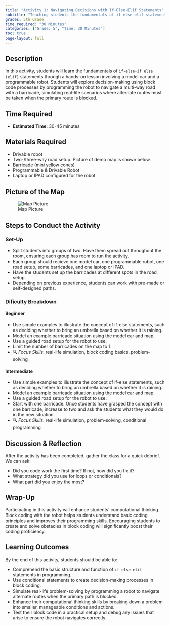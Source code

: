 ```yaml
---
title: "Activity 1: Navigating Decisions with If-Else-Elif Statements"
subtitle: "Teaching students the fundamentals of if-else-elif statements through hands-on activities."
grades: 5th Grade
time_required: "30 Minutes"
categories: ["Grade: 5", "Time: 30 Minutes"]
toc: true
page-layout: full
---
```


## Description

In this activity, students will learn the fundamentals of `if-else-if else (elif)` statements through a hands-on lesson involving a model car and a programmable robot. Students will explore decision-making using block code processes by programming the robot to navigate a multi-way road with a barricade, simulating real-life scenarios where alternate routes must be taken when the primary route is blocked.

## Time Required

- **Estimated Time**: 30-45 minutes

## Materials Required

- Drivable robot
- Two-/three-way road setup. Picture of demo map is shown below.
- Barricade (mini yellow cones)
- Programmable & Drivable Robot
- Laptop or IPAD configured for the robot

## Picture of the Map

![Map Picture](/images/ExampleMap.png)

## Steps to Conduct the Activity

### Set-Up
- Split students into groups of two. Have them spread out throughout the room, ensuring each group has room to run the activity.  
- Each group should recieve one model car, one programmable robot, one road setup, some barricades, and one laptop or IPAD.
- Have the students set up the barricades at different spots in the road setup.
- Depending on previous experience, students can work with pre-made or self-designed paths.

### Dificulty Breakdown

#### Beginner
- Use simple examples to illustrate the concept of if-else statements, such as deciding whether to bring an umbrella based on whether it is raining.
- Model an example barricade situation using the model car and map.
- Use a guided road setup for the robot to use.
- Limit the number of barricades on the map to 1. 
- 🔍 *Focus Skills*: real-life simulation, block coding basics, problem-solving

#### Intermediate
- Use simple examples to illustrate the concept of if-else statements, such as deciding whether to bring an umbrella based on whether it is raining.
- Model an example barricade situation using the model car and map.
- Use a guided road setup for the robot to use.
- Start with one barricade. Once students have grasped the concept with one barricade, increase to two and ask the students what they would do in the new situation.
- 🔍 *Focus Skills*: real-life simulation, problem-solving, conditional programming

## Discussion & Reflection

After the activity has been completed, gather the class for a quick debrief. We can ask:

- Did you code work the first time? If not, how did you fix it?
- What strategy did you use for loops or conditionals?
- What part did you enjoy the most?

## Wrap-Up

Participating in this activity will enhance students' computational thinking. Block coding with the robot helps students understand basic coding principles and improves their programming skills. Encouraging students to create and solve obstacles in block coding will significantly boost their coding proficiency.

## Learning Outcomes

By the end of this activity, students should be able to:

- Comprehend the basic structure and function of `if-else-elif` statements in programming.
- Use conditional statements to create decision-making processes in block coding.
- Simulate real-life problem-solving by programming a robot to navigate alternate routes when the primary path is blocked.
- Enhance their computational thinking skills by breaking down a problem into smaller, manageable conditions and actions.
- Test their block code in a practical setup and debug any issues that arise to ensure the robot navigates correctly.
